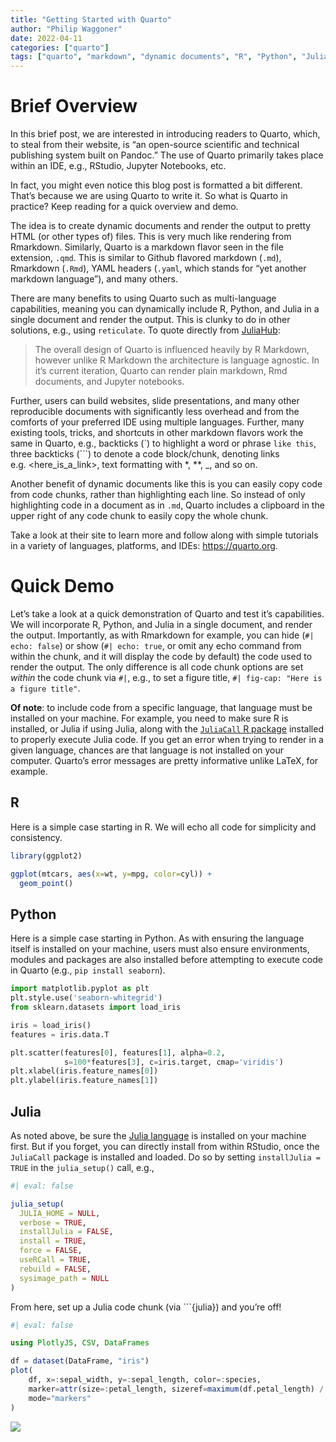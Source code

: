 ```yaml
---
title: "Getting Started with Quarto"
author: "Philip Waggoner"
date: 2022-04-11
categories: ["quarto"]
tags: ["quarto", "markdown", "dynamic documents", "R", "Python", "Julia"]
---
```


# Brief Overview

In this brief post, we are interested in introducing readers to Quarto, which, to steal from their website, is "an open-source scientific and technical publishing system built on Pandoc." The use of Quarto primarily takes place within an IDE, e.g., RStudio, Jupyter Notebooks, etc.

In fact, you might even notice this blog post is formatted a bit different. That's because we are using Quarto to write it. So what is Quarto in practice? Keep reading for a quick overview and demo.

The idea is to create dynamic documents and render the output to pretty HTML (or other types of) files. This is very much like rendering from Rmarkdown. Similarly, Quarto is a markdown flavor seen in the file extension, `.qmd`. This is similar to Github flavored markdown (`.md`), Rmarkdown (`.Rmd`), YAML headers (`.yaml`, which stands for "yet another markdown language"), and many others. 

There are many benefits to using Quarto such as multi-language capabilities, meaning you can dynamically include R, Python, and Julia in a single document and render the output. This is clunky to do in other solutions, e.g., using `reticulate`. To quote directly from [JuliaHub](https://juliahub.com/ui/Packages/Quarto/GT3px/1.0.0):

> The overall design of Quarto is influenced heavily by R Markdown, however unlike R Markdown the architecture is language agnostic. In it's current iteration, Quarto can render plain markdown, Rmd documents, and Jupyter notebooks.

Further, users can build websites, slide presentations, and many other reproducible documents with significantly less overhead and from the comforts of your preferred IDE using multiple languages. Further, many existing tools, tricks, and shortcuts in other markdown flavors work the same in Quarto, e.g., backticks (\`) to highlight a word or phrase `like this`, three backticks (\`\`\`) to denote a code block/chunk, denoting links e.g. \<here_is_a_link\>, text formatting with \*, \*\*, \_, and so on. 

Another benefit of dynamic documents like this is you can easily copy code from code chunks, rather than highlighting each line. So instead of only highlighting code in a document as in `.md`, Quarto includes a clipboard in the upper right of any code chunk to easily copy the whole chunk.  

Take a look at their site to learn more and follow along with simple tutorials in a variety of languages, platforms, and IDEs: <https://quarto.org>.

# Quick Demo

Let's take a look at a quick demonstration of Quarto and test it's capabilities. We will incorporate R, Python, and Julia in a single document, and render the output. Importantly, as with Rmarkdown for example, you can hide (`#| echo: false`) or show (`#| echo: true`, or omit any echo command from within the chunk, and it will display the code by default) the code used to render the output. The only difference is all code chunk options are set *within* the code chunk via `#|`, e.g., to set a figure title, `#| fig-cap: "Here is a figure title"`.

**Of note**: to include code from a specific language, that language must be installed on your machine. For example, you need to make sure R is installed, or Julia if using Julia, along with the [`JuliaCall` R package](https://CRAN.R-project.org/package=JuliaCall) installed to properly execute Julia code. If you get an error when trying to render in a given language, chances are that language is not installed on your computer. Quarto's error messages are pretty informative unlike LaTeX, for example.

## R

Here is a simple case starting in R. We will echo all code for simplicity and consistency. 

```r
library(ggplot2)

ggplot(mtcars, aes(x=wt, y=mpg, color=cyl)) +
  geom_point()
```

## Python

Here is a simple case starting in Python. As with ensuring the language itself is installed on your machine, users must also ensure environments, modules and packages are also installed before attempting to execute code in Quarto (e.g., `pip install seaborn`).

```python
import matplotlib.pyplot as plt
plt.style.use('seaborn-whitegrid')
from sklearn.datasets import load_iris

iris = load_iris()
features = iris.data.T

plt.scatter(features[0], features[1], alpha=0.2,
            s=100*features[3], c=iris.target, cmap='viridis')
plt.xlabel(iris.feature_names[0])
plt.ylabel(iris.feature_names[1])
```

## Julia

As noted above, be sure the [Julia language](https://julialang.org/downloads/) is installed on your machine first. But if you forget, you can directly install from within RStudio, once the `JuliaCall` package is installed and loaded. Do so by setting `installJulia = TRUE` in the `julia_setup()` call, e.g., 

```r
#| eval: false

julia_setup(
  JULIA_HOME = NULL,
  verbose = TRUE,
  installJulia = FALSE,
  install = TRUE,
  force = FALSE,
  useRCall = TRUE,
  rebuild = FALSE,
  sysimage_path = NULL
)
```

From here, set up a Julia code chunk (via \`\`\`\{julia\}) and you're off! 

```julia
#| eval: false

using PlotlyJS, CSV, DataFrames

df = dataset(DataFrame, "iris")
plot(
    df, x=:sepal_width, y=:sepal_length, color=:species,
    marker=attr(size=:petal_length, sizeref=maximum(df.petal_length) / (20^2), sizemode="area"),
    mode="markers"
)
```

![](quarto_files/figure-html/iris_jl.png)
